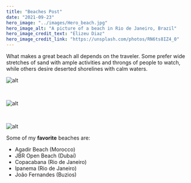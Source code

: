 ```yaml
---
title: "Beaches Post"
date: "2021-09-23"
hero_image: "../images/Hero_beach.jpg"
hero_image_alt: "A picture of a beach in Rio de Janeiro, Brazil"
hero_image_credit_text: "Elizeu Diaz"
hero_image_credit_link: "https://unsplash.com/photos/RN6ts8IZ4_0"
---
```


What makes a great beach all depends on the traveler. Some prefer wide stretches of sand with ample activities and throngs of people to watch, while others desire deserted shorelines with calm waters.

![alt](../images/blog_beach.jpeg)

 &nbsp;

![alt](../images/marcos_beach.jpg)

 &nbsp;

![alt](../images/harrie_beach.jpg)


Some of my **favorite** beaches are:

* Agadir Beach (Morocco)
* JBR Open Beach (Dubai)
* Copacabana (Rio de Janeiro)
* Ipanema (Rio de Janeiro)
* João Fernandes (Buzios)
